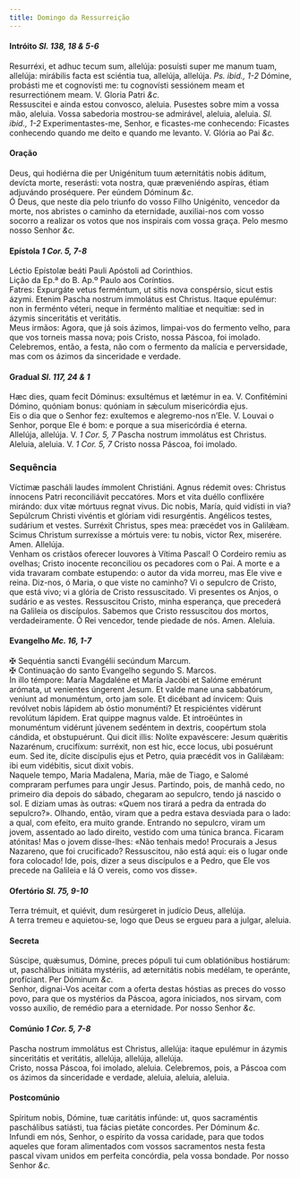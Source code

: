 ```yaml
---
title: Domingo da Ressurreição
---
```



<h4 class="text-center">Intróito <em>Sl. 138, 18 & 5-6</em></h4>
<div class="container-fluid">
<div class="row">
<div class="col-6 dropcaps text-justify">
Resurréxi, et adhuc tecum sum, allelúja: posuísti super me manum tuam, allelúja: mirábilis facta est sciéntia tua, allelúja, allelúja. <em>Ps. ibid., 1-2</em> Dómine, probásti me et cognovísti me: tu cognovísti sessiónem meam et resurrectiónem meam.
V. Gloria Patri <em>&c.</em>
</div>
<div class="col-6 dropcaps text-justify">
Ressuscitei e ainda estou convosco, aleluia. Pusestes sobre mim a vossa mão, aleluia. Vossa sabedoria mostrou-se admirável, aleluia, aleluia. <em>Sl. ibid., 1-2</em> Experimentastes-me, Senhor, e ficastes-me conhecendo: Ficastes conhecendo quando me deito e quando me levanto.
V. Glória ao Pai <em>&c.</em>
</div>
</div>
</div>

<h4 class="text-center">Oração</h4>
<div class="container-fluid">
<div class="row">
<div class="col-6 dropcaps text-justify">
Deus, qui hodiérna die per Unigénitum tuum æternitátis nobis áditum, devícta morte, reserásti: vota nostra, quæ præveniéndo aspíras, étiam adjuvándo proséquere. Per eúndem Dóminum <em>&c.</em>
</div>
<div class="col-6 dropcaps text-justify">
Ó Deus, que neste dia pelo triunfo do vosso Filho Unigénito, vencedor da morte, nos abristes o caminho da eternidade, auxiliai-nos com vosso socorro a realizar os votos que nos inspirais com vossa graça. Pelo mesmo nosso Senhor <em>&c.</em>
</div>
</div>
</div>

<h4 class="text-center">Epístola <em>1 Cor. 5, 7-8</em></h4>
<div class="container-fluid">
<div class="row">
<div class="col-6 text-justify">
Léctio Epístolæ beáti Pauli Apóstoli ad Corinthios.
</div>
<div class="col-6 text-justify">
Lição da Ep.ª do B. Ap.º Paulo aos Coríntios.
</div>
<div class="col-6 dropcaps text-justify">
Fatres: Expurgáte vetus ferméntum, ut sitis nova conspérsio, sicut estis ázymi. Etenim Pascha nostrum immolátus est Christus. Itaque epulémur: non in ferménto véteri, neque in ferménto malítiae et nequitiæ: sed in ázymis sinceritátis et veritátis.
</div>
<div class="col-6 dropcaps text-justify">
Meus irmãos: Agora, que já sois ázimos, limpai-vos do fermento velho, para que vos torneis massa nova; pois Cristo, nossa Páscoa, foi imolado. Celebremos, então, a festa, não com o fermento da malícia e perversidade, mas com os ázimos da sinceridade e verdade.
</div>
</div>
</div>

<h4 class="text-center">Gradual <em>Sl. 117, 24 & 1</em></h4>
<div class="container-fluid">
<div class="row">
<div class="col-6 dropcaps text-justify">
Hæc dies, quam fecit Dóminus: exsultémus et lætémur in ea. V. Confitémini Dómino, quóniam bonus: quóniam in sǽculum misericórdia ejus.
</div>
<div class="col-6 dropcaps text-justify">
Eis o dia que o Senhor fez: exultemos e alegremo-nos n’Ele. V. Louvai o Senhor, porque Ele é bom: e porque a sua misericórdia é eterna.
</div>
<div class="col-6 text-justify">
Allelúja, allelúja. V. <em>1 Cor. 5, 7</em> Pascha nostrum immolátus est Christus.
</div>
<div class="col-6 text-justify">
Aleluia, aleluia. V. <em>1 Cor. 5, 7</em> Cristo nossa Páscoa, foi imolado.
</div>
</div>
</div>

<h3 class="text-center">Sequência</h3>
<div class="container-fluid">
<div class="row">
<div class="col-6 dropcaps text-justify">
Víctimæ pascháli laudes ímmolent Christiáni. Agnus rédemit oves: Christus ínnocens Patri reconciliávit peccatóres. Mors et vita duéllo conflixére mirándo: dux vitæ mórtuus regnat vivus. Dic nobis, María, quid vidísti in via? Sepúlcrum Christi vivéntis et glóriam vidi resurgéntis. Angélicos testes, sudárium et vestes. Surréxit Christus, spes mea: præcédet vos in Galilǽam. Scimus Christum surrexísse a mórtuis vere: tu nobis, victor Rex, miserére. Amen. Allelúja.
</div>
<div class="col-6 dropcaps text-justify">
Venham os cristãos oferecer louvores à Vítima Pascal! O Cordeiro remiu as ovelhas; Cristo inocente reconciliou os pecadores com o Pai. A morte e a vida travaram combate estupendo: o autor da vida morreu, mas Ele vive e reina. Diz-nos, ó Maria, o que viste no caminho? Vi o sepulcro de Cristo, que está vivo; vi a glória de Cristo ressuscitado. Vi presentes os Anjos, o sudário e as vestes. Ressuscitou Cristo, minha esperança, que precederá na Galileia os discípulos. Sabemos que Cristo ressuscitou dos mortos, verdadeiramente. Ó Rei vencedor, tende piedade de nós. Amen. Aleluia.
</div>
</div>
</div>

<h4 class="text-center">Evangelho <em>Mc. 16, 1-7</em></h4>
<div class="container-fluid">
<div class="row">
<div class="col-6 text-justify">
<span class="text-danger">&#10016;</span> Sequéntia sancti Evangélii secúndum Marcum.
</div>
<div class="col-6 text-justify">
<span class="text-danger">&#10016;</span> Continuação do santo Evangelho segundo S. Marcos.
</div>
<div class="col-6 dropcaps text-justify">
In illo témpore: María Magdaléne et María Jacóbi et Salóme emérunt arómata, ut venientes úngerent Jesum. Et valde mane una sabbatórum, veniunt ad monuméntum, orto jam sole. Et dicébant ad ínvicem: Quis revólvet nobis lápidem ab óstio monuménti? Et respiciéntes vidérunt revolútum lápidem. Erat quippe magnus valde. Et introëúntes in monuméntum vidérunt júvenem sedéntem in dextris, coopértum stola cándida, et obstupuérunt. Qui dicit illis: Nolíte expavéscere: Jesum quǽritis Nazarénum, crucifíxum: surréxit, non est hic, ecce locus, ubi posuérunt eum. Sed ite, dícite discípulis ejus et Petro, quia præcédit vos in Galilǽam: ibi eum vidébitis, sicut dixit vobis.
</div>
<div class="col-6 dropcaps text-justify">
Naquele tempo, Maria Madalena, Maria, mãe de Tiago, e Salomé compraram perfumes para ungir Jesus. Partindo, pois, de manhã cedo, no primeiro dia depois do sábado, chegaram ao sepulcro, tendo já nascido o sol. E diziam umas às outras: «Quem nos tirará a pedra da entrada do sepulcro?». Olhando, então, viram que a pedra estava desviada para o lado: a qual, com efeito, era muito grande. Entrando no sepulcro, viram um jovem, assentado ao lado direito, vestido com uma túnica branca. Ficaram atónitas! Mas o jovem disse-lhes: «Não tenhais medo! Procurais a Jesus Nazareno, que foi crucificado? Ressuscitou, não está aqui: eis o lugar onde fora colocado! Ide, pois, dizer a seus discípulos e a Pedro, que Ele vos precede na Galileia e lá O vereis, como vos disse».
</div>
</div>
</div>

<h4 class="text-center">Ofertório <em>Sl. 75, 9-10</em></h4>
<div class="container-fluid">
<div class="row">
<div class="col-6 dropcaps text-justify">
Terra trémuit, et quiévit, dum resúrgeret in judício Deus, allelúja.
</div>
<div class="col-6 dropcaps text-justify">
A terra tremeu e aquietou-se, logo que Deus se ergueu para a julgar, aleluia.
</div>
</div>
</div>

<h4 class="text-center">Secreta</h4>
<div class="container-fluid">
<div class="row">
<div class="col-6 dropcaps text-justify">
Súscipe, quǽsumus, Dómine, preces pópuli tui cum oblatiónibus hostiárum: ut, paschálibus initiáta mystériis, ad æternitátis nobis medélam, te operánte, profíciant. Per Dóminum <em>&c.</em>
</div>
<div class="col-6 dropcaps text-justify">
Senhor, dignai-Vos aceitar com a oferta destas hóstias as preces do vosso povo, para que os mystérios da Páscoa, agora iniciados, nos sirvam, com vosso auxílio, de remédio para a eternidade. Por nosso Senhor <em>&c.</em>
</div>
</div>
</div>

<h4 class="text-center">Comúnio <em>1 Cor. 5, 7-8</em></h4>
<div class="container-fluid">
<div class="row">
<div class="col-6 dropcaps text-justify">
Pascha nostrum immolátus est Christus, allelúja: itaque epulémur in ázymis sinceritátis et veritátis, allelúja, allelúja, allelúja.
</div>
<div class="col-6 dropcaps text-justify">
Cristo, nossa Páscoa, foi imolado, aleluia. Celebremos, pois, a Páscoa com os ázimos da sinceridade e verdade, aleluia, aleluia, aleluia.
</div>
</div>
</div>

<h4 class="text-center">Postcomúnio</h4>
<div class="container-fluid">
<div class="row">
<div class="col-6 dropcaps text-justify">
Spíritum nobis, Dómine, tuæ caritátis infúnde: ut, quos sacraméntis paschálibus satiásti, tua fácias pietáte concordes. Per Dóminum <em>&c.</em>
</div>
<div class="col-6 dropcaps text-justify">
Infundi em nós, Senhor, o espírito da vossa caridade, para que todos aqueles que foram alimentados com vossos sacramentos nesta festa pascal vivam unidos em perfeita concórdia, pela vossa bondade. Por nosso Senhor <em>&c.</em>
</div>
</div>
</div>